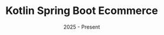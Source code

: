 ---
title: "Kotlin Spring Boot Ecommerce"
date: "2025 - Present"
done: false
type: "Backend"
short_description: "This project is an independent development aimed at creating a robust Kotlin-based Ecommerce platform using Spring Boot, with advanced features like JWT authentication and PostgreSQL integration."
description: "It is a fully-fledged Ecommerce platform built with Kotlin and Spring Boot, following hexagonal architecture. The project includes JWT for authentication, role validation, response standardization, error handling, field validations, and a PostgreSQL database with ER design and triggers."
technologies: ["Kotlin", "Docker", "Docker Compose", "Postgres", "Redis", "Swagger"]
repository: "https://github.com/JuanZuniga79/HexArchKSB_Ecommerce"
coverUrl: "https://raw.githubusercontent.com/JuanZuniga79/HexArchKSB_Ecommerce/refs/heads/main/doc/psql_db_diagram.png"
---